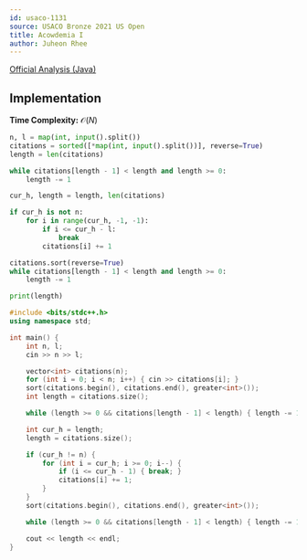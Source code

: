 ```yaml
---
id: usaco-1131
source: USACO Bronze 2021 US Open
title: Acowdemia I
author: Juheon Rhee
---
```


[Official Analysis (Java)](http://www.usaco.org/current/data/sol_prob1_bronze_open21.html)

## Implementation

**Time Complexity:** $\mathcal{O}(N)$

<LanguageSection>
<PySection>

```py
n, l = map(int, input().split())
citations = sorted([*map(int, input().split())], reverse=True)
length = len(citations)

while citations[length - 1] < length and length >= 0:
	length -= 1

cur_h, length = length, len(citations)

if cur_h is not n:
	for i in range(cur_h, -1, -1):
		if i <= cur_h - l:
			break
		citations[i] += 1

citations.sort(reverse=True)
while citations[length - 1] < length and length >= 0:
	length -= 1

print(length)
```

</PySection>

<CPPSection>

```cpp
#include <bits/stdc++.h>
using namespace std;

int main() {
	int n, l;
	cin >> n >> l;

	vector<int> citations(n);
	for (int i = 0; i < n; i++) { cin >> citations[i]; }
	sort(citations.begin(), citations.end(), greater<int>());
	int length = citations.size();

	while (length >= 0 && citations[length - 1] < length) { length -= 1; }

	int cur_h = length;
	length = citations.size();

	if (cur_h != n) {
		for (int i = cur_h; i >= 0; i--) {
			if (i <= cur_h - 1) { break; }
			citations[i] += 1;
		}
	}
	sort(citations.begin(), citations.end(), greater<int>());

	while (length >= 0 && citations[length - 1] < length) { length -= 1; }

	cout << length << endl;
}
```

</CPPSection>

</LanguageSection>
